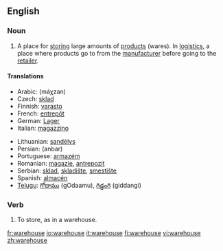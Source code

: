 ==English==

===Noun===
{{en-noun}}

# A place for [[store|storing]] large amounts of [[product]]s (wares). In [[logistics]], a place where products go to from the [[manufacturer]] before going to the [[retailer]].

====Translations====
{{top}}
*Arabic: {{ARchar|[[مخزن]]}} (máχzan) {{m}}
*Czech: [[sklad]] {{m}}
*Finnish: [[varasto]]
*French: [[entrepôt]] {{m}}
*German: [[Lager]] {{n}}
*Italian: [[magazzino]] {{m}}
{{mid}}
*Lithuanian: [[sandėlys]]
*Persian: {{FAchar|[[انبار]]}} (anbar)
*Portuguese: [[armazém]] {{m}}
*Romanian: [[magazie]], [[antrepozit]]
*Serbian: [[sklad]], [[skladište]], [[smestište]]
*Spanish: [[almacén]] {{m}}
*[[Telugu]]: [[గోదాము]] (gOdaamu), [[గిడ్డంగి]] (giddangi)
{{bottom}}

===Verb===
{{en-verb|warehouses|warehousing|warehoused|warehoused}}

# To store, as in a warehouse.

[[fr:warehouse]]
[[io:warehouse]]
[[it:warehouse]]
[[fi:warehouse]]
[[vi:warehouse]]
[[zh:warehouse]]